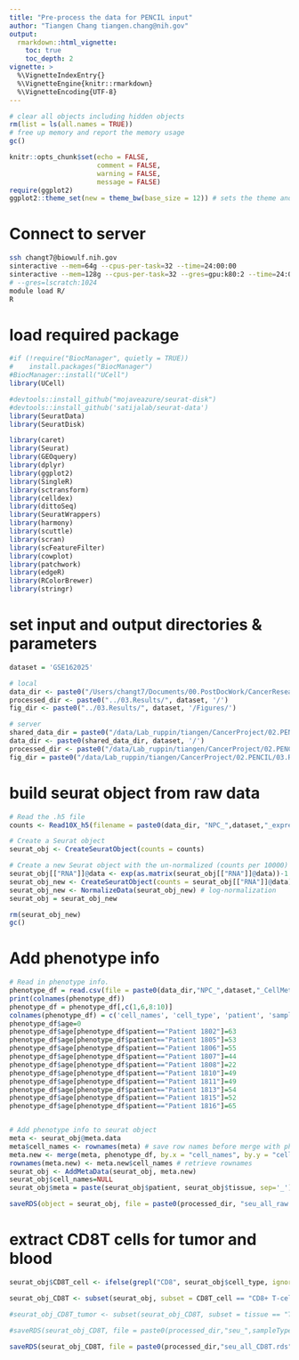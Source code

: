```yaml
---
title: "Pre-process the data for PENCIL input"
author: "Tiangen Chang tiangen.chang@nih.gov"
output: 
  rmarkdown::html_vignette:
    toc: true
    toc_depth: 2
vignette: >
  %\VignetteIndexEntry{}
  %\VignetteEngine{knitr::rmarkdown}
  %\VignetteEncoding{UTF-8}
---
```



```r
# clear all objects including hidden objects
rm(list = ls(all.names = TRUE)) 
# free up memory and report the memory usage
gc()
```


```r
knitr::opts_chunk$set(echo = FALSE,
                      comment = FALSE, 
                      warning = FALSE, 
                      message = FALSE)
require(ggplot2)
ggplot2::theme_set(new = theme_bw(base_size = 12)) # sets the theme and axis font size
```

# Connect to server
```bash
ssh changt7@biowulf.nih.gov
sinteractive --mem=64g --cpus-per-task=32 --time=24:00:00
sinteractive --mem=128g --cpus-per-task=32 --gres=gpu:k80:2 --time=24:00:00
# --gres=lscratch:1024
module load R/
R

```

# load required package
```r
#if (!require("BiocManager", quietly = TRUE))
#    install.packages("BiocManager")
#BiocManager::install("UCell")
library(UCell)

#devtools::install_github("mojaveazure/seurat-disk")
#devtools::install_github('satijalab/seurat-data')
library(SeuratData)
library(SeuratDisk)

library(caret)
library(Seurat)
library(GEOquery)
library(dplyr)
library(ggplot2)
library(SingleR)
library(sctransform)
library(celldex)
library(dittoSeq)
library(SeuratWrappers)
library(harmony)
library(scuttle)
library(scran)
library(scFeatureFilter)
library(cowplot)
library(patchwork)
library(edgeR)
library(RColorBrewer)
library(stringr)

```

# set input and output directories & parameters
```r

dataset = 'GSE162025'

# local
data_dir <- paste0("/Users/changt7/Documents/00.PostDocWork/CancerResearch/01.Projects/00.Collaborating_projects/05.PENCIL/02.Input/", dataset, '/')
processed_dir <- paste0("../03.Results/", dataset, '/')
fig_dir <- paste0("../03.Results/", dataset, '/Figures/')

# server
shared_data_dir = paste0("/data/Lab_ruppin/tiangen/CancerProject/02.PENCIL/02.Input/")
data_dir <- paste0(shared_data_dir, dataset, '/')
processed_dir <- paste0("/data/Lab_ruppin/tiangen/CancerProject/02.PENCIL/03.Results/", dataset, '/')
fig_dir = paste0("/data/Lab_ruppin/tiangen/CancerProject/02.PENCIL/03.Results/", dataset, "/Figures/")

```

# build seurat object from raw data
```r

# Read the .h5 file
counts <- Read10X_h5(filename = paste0(data_dir, "NPC_",dataset,"_expression.h5"))

# Create a Seurat object
seurat_obj <- CreateSeuratObject(counts = counts)

# Create a new Seurat object with the un-normalized (counts per 10000) as counts
seurat_obj[["RNA"]]@data <- exp(as.matrix(seurat_obj[["RNA"]]@data))-1 
seurat_obj_new <- CreateSeuratObject(counts = seurat_obj[["RNA"]]@data) # un-normalized data 
seurat_obj_new <- NormalizeData(seurat_obj_new) # log-normalization
seurat_obj = seurat_obj_new

rm(seurat_obj_new)
gc()

```


# Add phenotype info
```r

# Read in phenotype info.
phenotype_df = read.csv(file = paste0(data_dir,"NPC_",dataset,"_CellMetainfo_table.tsv"), sep='\t')
print(colnames(phenotype_df))
phenotype_df = phenotype_df[,c(1,6,8:10)]
colnames(phenotype_df) = c('cell_names', 'cell_type', 'patient', 'sample', 'tissue')
phenotype_df$age=0
phenotype_df$age[phenotype_df$patient=="Patient 1802"]=63
phenotype_df$age[phenotype_df$patient=="Patient 1805"]=53
phenotype_df$age[phenotype_df$patient=="Patient 1806"]=55
phenotype_df$age[phenotype_df$patient=="Patient 1807"]=44
phenotype_df$age[phenotype_df$patient=="Patient 1808"]=22
phenotype_df$age[phenotype_df$patient=="Patient 1810"]=49
phenotype_df$age[phenotype_df$patient=="Patient 1811"]=49
phenotype_df$age[phenotype_df$patient=="Patient 1813"]=54
phenotype_df$age[phenotype_df$patient=="Patient 1815"]=52
phenotype_df$age[phenotype_df$patient=="Patient 1816"]=65


# Add phenotype info to seurat object
meta <- seurat_obj@meta.data
meta$cell_names <- rownames(meta) # save row names before merge with phenotype data
meta.new <- merge(meta, phenotype_df, by.x = "cell_names", by.y = "cell_names")
rownames(meta.new) <- meta.new$cell_names # retrieve rownames 
seurat_obj <- AddMetaData(seurat_obj, meta.new)
seurat_obj$cell_names=NULL
seurat_obj$meta = paste(seurat_obj$patient, seurat_obj$tissue, sep='_')

saveRDS(object = seurat_obj, file = paste0(processed_dir, "seu_all_raw.rds")) 

```


# extract CD8T cells for tumor and blood
```r

seurat_obj$CD8T_cell <- ifelse(grepl("CD8", seurat_obj$cell_type, ignore.case = TRUE), "CD8+ T-cells", "Other")

seurat_obj_CD8T <- subset(seurat_obj, subset = CD8T_cell == "CD8+ T-cells")

#seurat_obj_CD8T_tumor <- subset(seurat_obj_CD8T, subset = tissue == "Tumor") # contain both tumor and 

#saveRDS(seurat_obj_CD8T, file = paste0(processed_dir,"seu_",sampleType_name,"_CD8T.rds"))

saveRDS(seurat_obj_CD8T, file = paste0(processed_dir,"seu_all_CD8T.rds"))

```



